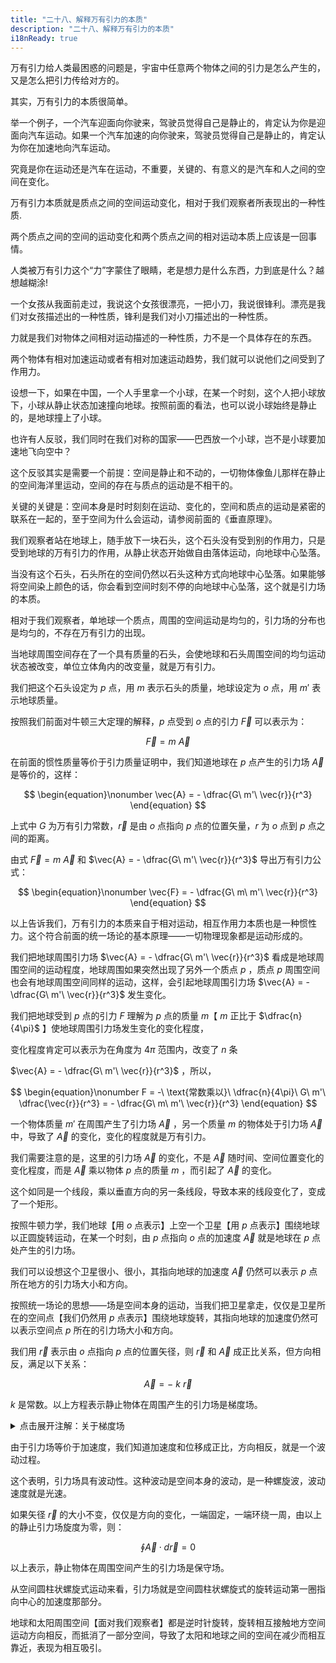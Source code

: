 ```yaml
---
title: "二十八、解释万有引力的本质"
description: "二十八、解释万有引力的本质"
i18nReady: true
---
```




万有引力给人类最困惑的问题是，宇宙中任意两个物体之间的引力是怎么产生的，又是怎么把引力传给对方的。

其实，万有引力的本质很简单。

举一个例子，一个汽车迎面向你驶来，驾驶员觉得自己是静止的，肯定认为你是迎面向汽车运动。如果一个汽车加速的向你驶来，驾驶员觉得自己是静止的，肯定认为你在加速地向汽车运动。

究竟是你在运动还是汽车在运动，不重要，关键的、有意义的是汽车和人之间的空间在变化。

万有引力本质就是质点之间的空间运动变化，相对于我们观察者所表现出的一种性质.

两个质点之间的空间的运动变化和两个质点之间的相对运动本质上应该是一回事情。

人类被万有引力这个“力”字蒙住了眼睛，老是想力是什么东西，力到底是什么？越想越糊涂!

一个女孩从我面前走过，我说这个女孩很漂亮，一把小刀，我说很锋利。漂亮是我们对女孩描述出的一种性质，锋利是我们对小刀描述出的一种性质。

力就是我们对物体之间相对运动描述的一种性质，力不是一个具体存在的东西。

两个物体有相对加速运动或者有相对加速运动趋势，我们就可以说他们之间受到了作用力。

设想一下，如果在中国，一个人手里拿一个小球，在某一个时刻，这个人把小球放下，小球从静止状态加速撞向地球。按照前面的看法，也可以说小球始终是静止的，是地球撞上了小球。

也许有人反驳，我们同时在我们对称的国家——巴西放一个小球，岂不是小球要加速地飞向空中？

这个反驳其实是需要一个前提：空间是静止和不动的，一切物体像鱼儿那样在静止的空间海洋里运动，空间的存在与质点的运动是不相干的。

关键的关键是：空间本身是时时刻刻在运动、变化的，空间和质点的运动是紧密的联系在一起的，至于空间为什么会运动，请参阅前面的《垂直原理》。

我们观察者站在地球上，随手放下一块石头，这个石头没有受到别的作用力，只是受到地球的万有引力的作用，从静止状态开始做自由落体运动，向地球中心坠落。

当没有这个石头，石头所在的空间仍然以石头这种方式向地球中心坠落。如果能够将空间染上颜色的话，你会看到空间时刻不停的向地球中心坠落，这个就是引力场的本质。

相对于我们观察者，单地球一个质点，周围的空间运动是均匀的，引力场的分布也是均匀的，不存在万有引力的出现。

当地球周围空间存在了一个具有质量的石头，会使地球和石头周围空间的均匀运动状态被改变，单位立体角内的改变量，就是万有引力。

我们把这个石头设定为 $p$ 点，用 $m$ 表示石头的质量，地球设定为 $o$ 点，用 $m'$ 表示地球质量。

按照我们前面对牛顿三大定理的解释，$p$ 点受到 $o$ 点的引力 $\vec{F}$ 可以表示为：

$$
\begin{equation}\nonumber
\vec{F} = m\ \vec{A}
\end{equation}
$$

在前面的惯性质量等价于引力质量证明中，我们知道地球在 $p$ 点产生的引力场 $\vec{A}$ 是等价的，这样：

$$
\begin{equation}\nonumber
\vec{A} = - \dfrac{G\ m'\ \vec{r}}{r^3}
\end{equation}
$$

上式中  $G$ 为万有引力常数，$\vec{r}$ 是由 $o$ 点指向 $p$ 点的位置矢量，$r$ 为 $o$ 点到 $p$ 点之间的距离。

由式 $\vec{F} = m\ \vec{A}$ 和 $\vec{A} = - \dfrac{G\ m'\ \vec{r}}{r^3}$ 导出万有引力公式：

$$
\begin{equation}\nonumber
\vec{F} = - \dfrac{G\ m\ m'\ \vec{r}}{r^3}
\end{equation}
$$

以上告诉我们，万有引力的本质来自于相对运动，相互作用力本质也是一种惯性力。这个符合前面的统一场论的基本原理——一切物理现象都是运动形成的。

我们把地球周围引力场 $\vec{A} = - \dfrac{G\ m'\ \vec{r}}{r^3}$ 看成是地球周围空间的运动程度，地球周围如果突然出现了另外一个质点 $p$ ，质点 $p$ 周围空间也会有地球周围空间同样的运动，这样，会引起地球周围引力场 $\vec{A} = - \dfrac{G\ m'\ \vec{r}}{r^3}$  发生变化。

我们把地球受到 $p$ 点的引力 $F$ 理解为 $p$ 点的质量 $m$【 $m$ 正比于 $\dfrac{n}{4\pi}$ 】使地球周围引力场发生变化的变化程度，

变化程度肯定可以表示为在角度为 $4\pi$ 范围内，改变了 $n$ 条

$\vec{A} = - \dfrac{G\ m'\ \vec{r}}{r^3}$ ，所以，

$$
\begin{equation}\nonumber
F = -\ \text{常数乘以}\ \dfrac{n}{4\pi}\ G\ m'\ \dfrac{\vec{r}}{r^3} = - \dfrac{G\ m\ m'\ \vec{r}}{r^3}
\end{equation}
$$

一个物体质量 $m'$ 在周围产生了引力场 $\vec{A}$ ，另一个质量 $m$ 的物体处于引力场 $\vec{A}$ 中，导致了 $\vec{A}$ 的变化，变化的程度就是万有引力。

我们需要注意的是，这里的引力场 $\vec{A}$ 的变化，不是 $\vec{A}$ 随时间、空间位置变化的变化程度，而是 $\vec{A}$ 乘以物体 $p$ 点的质量 $m$ ，而引起了 $\vec{A}$ 的变化。

这个如同是一个线段，乘以垂直方向的另一条线段，导致本来的线段变化了，变成了一个矩形。

按照牛顿力学，我们地球【用 $o$ 点表示】上空一个卫星【用 $p$ 点表示】围绕地球以正圆旋转运动，在某一个时刻，由 $p$ 点指向 $o$ 点的加速度 $\vec{A}$ 就是地球在 $p$ 点处产生的引力场。

我们可以设想这个卫星很小、很小，其指向地球的加速度 $\vec{A}$ 仍然可以表示 $p$ 点所在地方的引力场大小和方向。

按照统一场论的思想——场是空间本身的运动，当我们把卫星拿走，仅仅是卫星所在的空间点【我们仍然用 $p$ 点表示】围绕地球旋转，其指向地球的加速度仍然可以表示空间点 $p$ 所在的引力场大小和方向。

我们用 $\vec{r}$ 表示由 $o$ 点指向 $p$ 点的位置矢径，则 $\vec{r}$ 和 $\vec{A}$ 成正比关系，但方向相反，满足以下关系：

$$
\begin{equation}\nonumber
\vec{A} = -\ k\ \vec{r}
\end{equation}
$$

$k$ 是常数。以上方程表示静止物体在周围产生的引力场是梯度场。

<details>
  <summary class="custom-summary">点击展开注解：关于梯度场</summary>
  <Aside title="注解">
    梯度场又称势场，可参考  “<a href="https://pan.baidu.com/s/14if0AaMRdByVgxAt5ONaoQ?pwd=bv59" target="_blank" rel="noopener noreferrer">同济大学《高等数学》（第七版）下册</a>” p110 进行更深入的了解。
    <div style="text-align: right;">
      _由 **<a href="mailto:bzsgbq@163.com" target="_blank" rel="noopener noreferrer">RainDream</a>** 添加_
    </div>
  </Aside>
</details>

由于引力场等价于加速度，我们知道加速度和位移成正比，方向相反，就是一个波动过程。

这个表明，引力场具有波动性。这种波动是空间本身的波动，是一种螺旋波，波动速度就是光速。

如果矢径 $\vec{r}$ 的大小不变，仅仅是方向的变化，一端固定，一端环绕一周，由以上的静止引力场旋度为零，则：

$$
\begin{equation}\nonumber
\oint \vec{A} \cdot d\vec{r} = 0
\end{equation}
$$

以上表示，静止物体在周围空间产生的引力场是保守场。

从空间圆柱状螺旋式运动来看，引力场就是空间圆柱状螺旋式的旋转运动第一圈指向中心的加速度那部分。

地球和太阳周围空间【面对我们观察者】都是逆时针旋转，旋转相互接触地方空间运动方向相反，而抵消了一部分空间，导致了太阳和地球之间的空间在减少而相互靠近，表现为相互吸引。

<Image src={Section281} alt="" class=""  style="margin:0 auto;"/>
